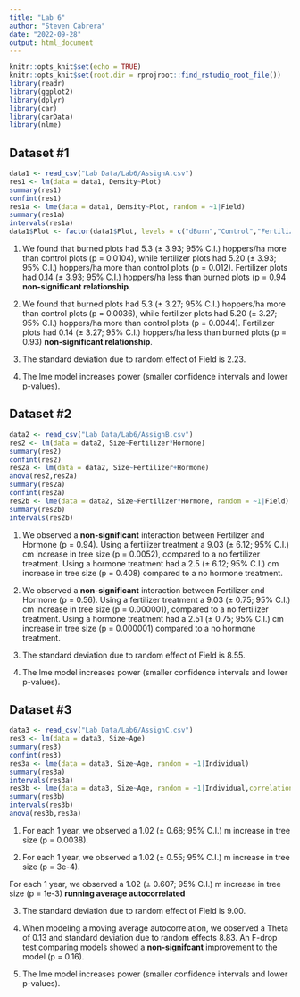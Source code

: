 ```yaml
---
title: "Lab 6"
author: "Steven Cabrera"
date: "2022-09-28"
output: html_document
---
```


```r
knitr::opts_knit$set(echo = TRUE)
knitr::opts_knit$set(root.dir = rprojroot::find_rstudio_root_file())
library(readr)
library(ggplot2)
library(dplyr)
library(car)
library(carData)
library(nlme)
```

## Dataset #1 

```r
data1 <- read_csv("Lab Data/Lab6/AssignA.csv")
res1 <- lm(data = data1, Density~Plot)
summary(res1)
confint(res1)
res1a <- lme(data = data1, Density~Plot, random = ~1|Field)
summary(res1a)
intervals(res1a)
data1$Plot <- factor(data1$Plot, levels = c("dBurn","Control","Fertilize"))
```

1. We found that burned plots had 5.3 (± 3.93; 95% C.I.) hoppers/ha more than control plots (p = 0.0104), while fertilizer plots had 5.20 (± 3.93; 95% C.I.) hoppers/ha more than control plots (p = 0.012). Fertilizer plots had 0.14 (± 3.93; 95% C.I.) hoppers/ha less than burned plots (p = 0.94 **non-significant relationship**.  

2. We found that burned plots had 5.3 (± 3.27; 95% C.I.) hoppers/ha more than control plots (p = 0.0036), while fertilizer plots had 5.20 (± 3.27; 95% C.I.) hoppers/ha more than control plots (p = 0.0044). Fertilizer plots had 0.14 (± 3.27; 95% C.I.) hoppers/ha less than burned plots (p = 0.93) **non-significant relationship**.  

3. The standard deviation due to random effect of Field is 2.23. 

4. The lme model increases power (smaller confidence intervals and lower p-values).  


## Dataset #2 

```r
data2 <- read_csv("Lab Data/Lab6/AssignB.csv")
res2 <- lm(data = data2, Size~Fertilizer*Hormone)
summary(res2)
confint(res2)
res2a <- lm(data = data2, Size~Fertilizer+Hormone)
anova(res2,res2a)
summary(res2a)
confint(res2a)
res2b <- lme(data = data2, Size~Fertilizer*Hormone, random = ~1|Field)
summary(res2b)
intervals(res2b)

```


1. We observed a **non-significant** interaction between Fertilizer and Hormone (p = 0.94). Using a fertilizer treatment a 9.03 (± 6.12; 95% C.I.) cm increase in tree size (p = 0.0052), compared to a no fertilizer treatment. Using a hormone treatment had a 2.5 (± 6.12; 95% C.I.) cm increase in tree size (p = 0.408) compared to a no hormone treatment.  

2. We observed a **non-significant** interaction between Fertilizer and Hormone (p = 0.56). Using a fertilizer treatment a 9.03 (± 0.75; 95% C.I.) cm increase in tree size (p = 0.000001), compared to a no fertilizer treatment. Using a hormone treatment had a 2.51 (± 0.75; 95% C.I.) cm increase in tree size (p = 0.000001) compared to a no hormone treatment.

3. The standard deviation due to random effect of Field is 8.55. 

4. The lme model increases power (smaller confidence intervals and lower p-values).  

## Dataset #3
```r
data3 <- read_csv("Lab Data/Lab6/AssignC.csv")
res3 <- lm(data = data3, Size~Age)
summary(res3)
confint(res3)
res3a <- lme(data = data3, Size~Age, random = ~1|Individual)
summary(res3a)
intervals(res3a)
res3b <- lme(data = data3, Size~Age, random = ~1|Individual,correlation = corARMA(p = 0, q = 1))
summary(res3b)
intervals(res3b)
anova(res3b,res3a)
```

1. For each 1 year, we observed a 1.02 (± 0.68; 95% C.I.) m increase in tree size (p = 0.0038).  

2. For each 1 year, we observed a 1.02 (± 0.55; 95% C.I.) m increase in tree size (p = 3e-4).  

For each 1 year, we observed a 1.02 (± 0.607; 95% C.I.) m increase in tree size (p = 1e-3) **running average autocorrelated**

3. The standard deviation due to random effect of Field is 9.00.

4. When modeling a moving average autocorrelation, we observed a Theta of 0.13 and standard deviation due to random effects 8.83. An F-drop test comparing models showed a **non-signifcant** improvement to the model (p = 0.16). 

5. The lme model increases power (smaller confidence intervals and lower p-values).  